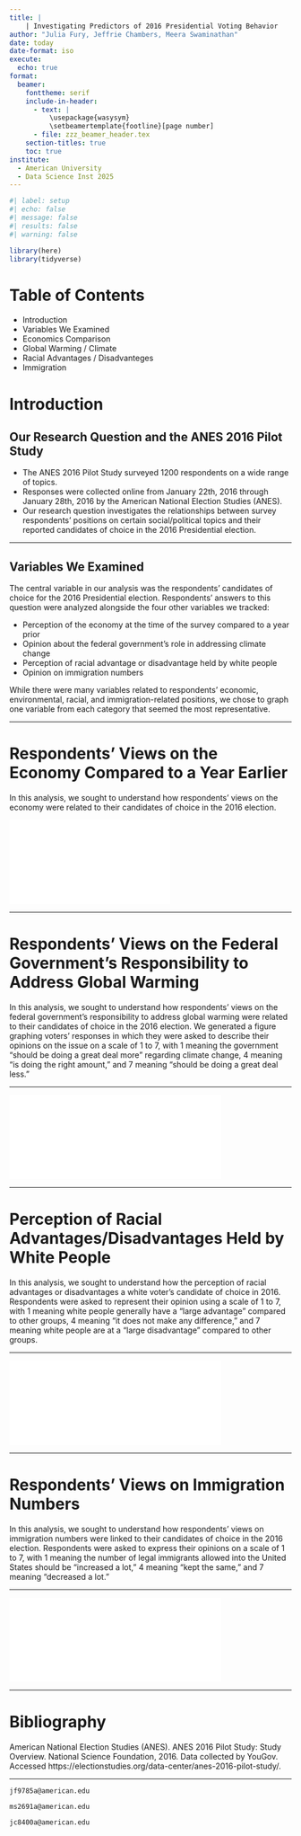 ```yaml
---
title: | 
    | Investigating Predictors of 2016 Presidential Voting Behavior
author: "Julia Fury, Jeffrie Chambers, Meera Swaminathan"
date: today
date-format: iso
execute: 
  echo: true
format: 
  beamer:
    fonttheme: serif
    include-in-header:
      - text: | 
          \usepackage{wasysym} 
          \setbeamertemplate{footline}[page number]
      - file: zzz_beamer_header.tex
    section-titles: true
    toc: true
institute:
  - American University
  - Data Science Inst 2025
---
```


```r
#| label: setup
#| echo: false
#| message: false
#| results: false
#| warning: false

library(here)
library(tidyverse)
```
# Table of Contents
- Introduction
- Variables We Examined
- Economics Comparison
- Global Warming / Climate
- Racial Advantages / Disadvanteges
- Immigration


# Introduction

## Our Research Question and the ANES 2016 Pilot Study

- The ANES 2016 Pilot Study surveyed 1200 respondents on a wide range of topics.
- Responses were collected online from January 22th, 2016 through January 28th, 2016 by the American National Election Studies (ANES).
- Our research question investigates the relationships between survey respondents' positions on certain social/political topics and their reported candidates of choice in the 2016 Presidential election.

<!-- Include a PDF/PNG/... -->
<!-- ![](figs/myfig.pdf){fig-align="center" height=80%} -->

<!-- Include PDFs in columns -->
<!-- \includegraphics[width=2in]{figs/myfig1.pdf} -->
<!-- \includegraphics[width=2in]{figs/myfig2.pdf} -->

***

## Variables We Examined

The central variable in our analysis was the respondents' candidates of choice for the 2016 Presidential election. Respondents' answers to this question were analyzed alongside the four other variables we tracked:

- Perception of the economy at the time of the survey compared to a year prior
- Opinion about the federal government's role in addressing climate change
- Perception of racial advantage or disadvantage held by white people
- Opinion on immigration numbers

While there were many variables related to respondents' economic, environmental, racial, and immigration-related positions, we chose to graph one variable from each category that seemed the most representative.

***

# Respondents' Views on the Economy Compared to a Year Earlier

In this analysis, we sought to understand how respondents' views on the economy were related to their candidates of choice in the 2016 election.

![](figs/econ_opin.pdf){width=57% align="center"}

***

# Respondents' Views on the Federal Government's Responsibility to Address Global Warming

In this analysis, we sought to understand how respondents' views on the federal government's responsibility to address global warming were related to their candidates of choice in the 2016 election. We generated a figure graphing voters' responses in which they were asked to describe their opinions on the issue on a scale of 1 to 7, with 1 meaning the government "should be doing a great deal more" regarding climate change, 4 meaning "is doing the right amount," and 7 meaning "should be doing a great deal less."

***

![](figs/gov_warming.pdf){width=75% align="center"}

***

# Perception of Racial Advantages/Disadvantages Held by White People

In this analysis, we sought to understand how the perception of racial advantages or disadvantages a white voter's candidate of choice in 2016. Respondents were asked to represent their opinion using a scale of 1 to 7, with 1 meaning white people generally have a "large advantage" compared to other groups, 4 meaning "it does not make any difference," and 7 meaning white people are at a "large disadvantage" compared to other groups.

***

![](figs/racial_adv.pdf){width=75% align="center"}

***

# Respondents' Views on Immigration Numbers

In this analysis, we sought to understand how respondents' views on immigration numbers were linked to their candidates of choice in the 2016 election. Respondents were asked to express their opinions on a scale of 1 to 7, with 1 meaning the number of legal immigrants allowed into the United States should be "increased a lot," 4 meaning "kept the same," and 7 meaning "decreased a lot."

***

![](figs/immig_opin.pdf){width=75% align="center"}

***
# Bibliography

American National Election Studies (ANES). ANES 2016 Pilot Study: Study Overview. National Science Foundation, 2016. Data collected by YouGov. Accessed https://electionstudies.org/data-center/anes-2016-pilot-study/.

***

\huge

\begin{center}
Thanks! 
\end{center}

\vspace{5mm}

\large

\center
`jf9785a@american.edu`

`ms2691a@american.edu`

`jc8400a@american.edu`

\quad


##  {.allowframebreaks}

\footnotesize
